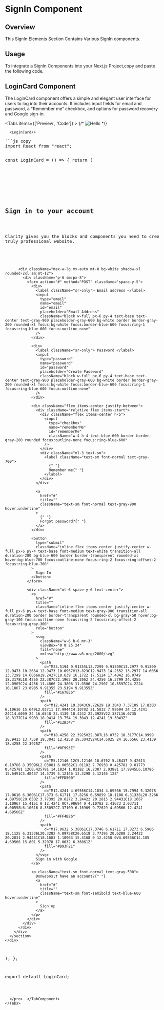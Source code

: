 

# SignIn Component

## Overview

This SignIn Elements Section Contains Various SignIn components.

## Usage

To integrate a SignIn Components into your Next.js Project,copy and paste the following code.

## LoginCard Component

The LoginCard component offers a simple and elegant user interface for users to log into their accounts. It includes input fields for email and password, a "Remember me" checkbox, and options for password recovery and Google sign-in.

<Tabs items={['Preview', 'Code']}  >
   <TabComponent label="Preview">
{/* ![Hello](/contact.png) */}

      <LoginCard/>

  </TabComponent>
   <TabComponent label="Code">
   <pre>
```js copy
import React from "react";

const LoginCard = () => {
return (

<div>
<section className="py-12 sm:py-16 lg:py-20 xl:py-24 bg-gray-50">
<div className="px-4 mx-auto max-w-7xl sm:px-6 lg:px-8">
<div className="max-w-xl mx-auto text-center">
<h2 className="text-3xl font-semibold tracking-tight text-gray-900 sm:text-4xl lg:text-5xl">
Sign in to your account
</h2>
<p className="mt-4 text-base font-normal leading-7 text-gray-600 lg:text-lg lg:mt-6 lg:leading-8">
Clarity gives you the blocks and components you need to create a
truly professional website.
</p>
</div>

          <div className="max-w-lg mx-auto mt-8 bg-white shadow-xl rounded-2xl sm:mt-12">
            <div className="p-6 sm:px-8">
              <form action="#" method="POST" className="space-y-5">
                <div>
                  <label className="sr-only"> Email address </label>
                  <input
                    type="email"
                    name="email"
                    id="email"
                    placeholder="Email Address"
                    className="block w-full px-6 py-4 text-base text-center text-gray-900 placeholder-gray-600 bg-white border border-gray-200 rounded-xl focus:bg-white focus:border-blue-600 focus:ring-1 focus:ring-blue-600 focus:outline-none"
                  />
                </div>

                <div>
                  <label className="sr-only"> Password </label>
                  <input
                    type="password"
                    name="password"
                    id="password"
                    placeholder="Create Password"
                    className="block w-full px-6 py-4 text-base text-center text-gray-900 placeholder-gray-600 bg-white border border-gray-200 rounded-xl focus:bg-white focus:border-blue-600 focus:ring-1 focus:ring-blue-600 focus:outline-none"
                  />
                </div>

                <div className="flex items-center justify-between">
                  <div className="relative flex items-start">
                    <div className="flex items-center h-5">
                      <input
                        type="checkbox"
                        name="rememberMe"
                        id="rememberMe"
                        className="w-4 h-4 text-blue-600 border border-gray-200 rounded focus:outline-none focus:ring-blue-600"
                      />
                    </div>
                    <div className="ml-3 text-sm">
                      <label className="text-sm font-normal text-gray-700">
                        {" "}
                        Remember me{" "}
                      </label>
                    </div>
                  </div>

                  <a
                    href="#"
                    title=""
                    className="text-sm font-normal text-gray-900 hover:underline"
                  >
                    {" "}
                    Forgot password?{" "}
                  </a>
                </div>

                <button
                  type="submit"
                  className="inline-flex items-center justify-center w-full px-6 py-4 text-base font-medium text-white transition-all duration-200 bg-blue-600 border border-transparent rounded-xl hover:bg-blue-700 focus:outline-none focus:ring-2 focus:ring-offset-2 focus:ring-blue-700"
                >
                  Sign In
                </button>
              </form>

              <div className="mt-6 space-y-6 text-center">
                <a
                  href="#"
                  title=""
                  className="inline-flex items-center justify-center w-full px-6 py-4 text-base font-medium text-gray-900 transition-all duration-200 border border-transparent rounded-xl bg-gray-50 hover:bg-gray-100 focus:outline-none focus:ring-2 focus:ring-offset-2 focus:ring-gray-300"
                  role="button"
                >
                  <svg
                    className="w-6 h-6 mr-3"
                    viewBox="0 0 25 24"
                    fill="none"
                    xmlns="http://www.w3.org/2000/svg"
                  >
                    <path
                      d="M23.5194 9.91355L13.7299 9.91309C13.2977 9.91309 12.9473 10.2634 12.9473 10.6957V13.823C12.9473 14.2552 13.2977 14.6056 13.7299 14.6056H19.2427C18.639 16.1722 17.5124 17.4842 16.0749 18.3178L18.4255 22.387C22.1963 20.2062 24.4256 16.3799 24.4256 12.0965C24.4256 11.4866 24.3806 11.0506 24.2907 10.5597C24.2224 10.1867 23.8985 9.91355 23.5194 9.91355Z"
                      fill="#167EE6"
                    />
                    <path
                      d="M12.4241 19.3043C9.72629 19.3043 7.37109 17.8303 6.10616 15.649L2.03711 17.9944C4.10782 21.5832 7.98694 24 12.4241 24C14.6009 24 16.6548 23.4139 18.4242 22.3925V22.387L16.0735 18.3177C14.9983 18.9414 13.754 19.3043 12.4241 19.3043Z"
                      fill="#12B347"
                    />
                    <path
                      d="M18.4258 22.3925V22.387L16.0752 18.3177C14.9999 18.9413 13.7558 19.3043 12.4258 19.3043V24C14.6025 24 16.6566 23.4139 18.4258 22.3925Z"
                      fill="#0F993E"
                    />
                    <path
                      d="M5.12146 12C5.12146 10.6702 5.48437 9.42613 6.10786 8.35096L2.03881 6.00562C1.01182 7.76938 0.425781 9.81773 0.425781 12C0.425781 14.1824 1.01182 16.2307 2.03881 17.9945L6.10786 15.6491C5.48437 14.5739 5.12146 13.3298 5.12146 12Z"
                      fill="#FFD500"
                    />
                    <path
                      d="M12.4241 4.69566C14.1834 4.69566 15.7994 5.32078 17.0616 6.36061C17.373 6.61711 17.8256 6.59859 18.1108 6.31336L20.3266 4.09758C20.6502 3.77395 20.6272 3.24422 20.2815 2.94431C18.1667 1.10967 15.4151 0 12.4241 0C7.98694 0 4.10782 2.41673 2.03711 6.00558L6.10616 8.35092C7.37109 6.16969 9.72629 4.69566 12.4241 4.69566Z"
                      fill="#FF4B26"
                    />
                    <path
                      d="M17.0632 6.36061C17.3746 6.61711 17.8273 6.5986 18.1125 6.31336L20.3282 4.09758C20.6518 3.77395 20.6288 3.24422 20.2831 2.94431C18.1683 1.10963 15.4168 0 12.4258 0V4.69566C14.185 4.69566 15.801 5.32078 17.0632 6.36061Z"
                      fill="#D93F21"
                    />
                  </svg>
                  Sign in with Google
                </a>

                <p className="text-sm font-normal text-gray-500">
                  Don&apos;t have an account?{" "}
                  <a
                    href="#"
                    title=""
                    className="text-sm font-semibold text-blue-600 hover:underline"
                  >
                    Sign up
                  </a>
                </p>
              </div>
            </div>
          </div>
        </div>
      </section>
    </div>

);
};

export default LoginCard;
```

  </pre>  </TabComponent>
</Tabs>

```

```
